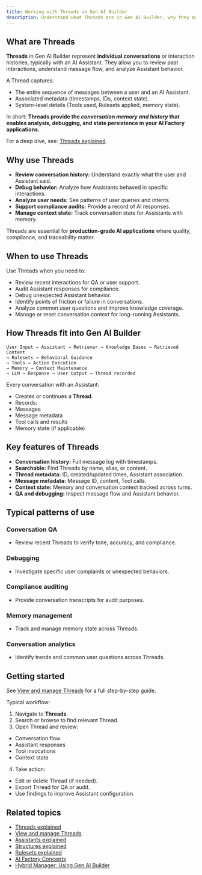 ```yaml
---
title: Working with Threads in Gen AI Builder
description: Understand what Threads are in Gen AI Builder, why they matter, and how they provide conversation history, state persistence, and quality insights.
---
```


## What are Threads

**Threads** in Gen AI Builder represent **individual conversations** or interaction histories, typically with an AI Assistant.
They allow you to review past interactions, understand message flow, and analyze Assistant behavior.

A Thread captures:

- The entire sequence of messages between a user and an AI Assistant.
- Associated metadata (timestamps, IDs, context state).
- System-level details (Tools used, Rulesets applied, memory state).

In short:
**Threads provide the *conversation memory and history* that enables analysis, debugging, and state persistence in your AI Factory applications.**

For a deep dive, see: [Threads explained](edb-postgres-ai/ai-factory/learn/explained/threads-explained).

## Why use Threads

- **Review conversation history:** Understand exactly what the user and Assistant said.
- **Debug behavior:** Analyze how Assistants behaved in specific interactions.
- **Analyze user needs:** See patterns of user queries and intents.
- **Support compliance audits:** Provide a record of AI responses.
- **Manage context state:** Track conversation state for Assistants with memory.

Threads are essential for **production-grade AI applications** where quality, compliance, and traceability matter.

## When to use Threads

Use Threads when you need to:

- Review recent interactions for QA or user support.
- Audit Assistant responses for compliance.
- Debug unexpected Assistant behavior.
- Identify points of friction or failure in conversations.
- Analyze common user questions and improve knowledge coverage.
- Manage or reset conversation context for long-running Assistants.

## How Threads fit into Gen AI Builder

```
User Input → Assistant → Retriever → Knowledge Bases → Retrieved Content
→ Rulesets → Behavioral Guidance
→ Tools → Action Execution
→ Memory → Context Maintenance
→ LLM → Response → User Output → Thread recorded
```


Every conversation with an Assistant:

- Creates or continues a **Thread**.
- Records:
- Messages
- Message metadata
- Tool calls and results
- Memory state (if applicable)

## Key features of Threads

- **Conversation history:** Full message log with timestamps.
- **Searchable:** Find Threads by name, alias, or content.
- **Thread metadata:** ID, created/updated times, Assistant association.
- **Message metadata:** Message ID, content, Tool calls.
- **Context state:** Memory and conversation context tracked across turns.
- **QA and debugging:** Inspect message flow and Assistant behavior.

## Typical patterns of use

### Conversation QA

- Review recent Threads to verify tone, accuracy, and compliance.

### Debugging

- Investigate specific user complaints or unexpected behaviors.

### Compliance auditing

- Provide conversation transcripts for audit purposes.

### Memory management

- Track and manage memory state across Threads.

### Conversation analytics

- Identify trends and common user questions across Threads.

## Getting started

See [View and manage Threads](edb-postgres-ai/ai-factory/learn/how-to/gen-ai/view-threads) for a full step-by-step guide.

Typical workflow:

1. Navigate to **Threads**.
2. Search or browse to find relevant Thread.
3. Open Thread and review:
- Conversation flow
- Assistant responses
- Tool invocations
- Context state
4. Take action:
- Edit or delete Thread (if needed).
- Export Thread for QA or audit.
- Use findings to improve Assistant configuration.

## Related topics

- [Threads explained](edb-postgres-ai/ai-factory/learn/explained/threads-explained)
- [View and manage Threads](edb-postgres-ai/ai-factory/learn/how-to/gen-ai/view-threads)
- [Assistants explained](edb-postgres-ai/ai-factory/learn/explained/assistants-explained)
- [Structures explained](edb-postgres-ai/ai-factory/learn/explained/structures-explained)
- [Rulesets explained](edb-postgres-ai/ai-factory/learn/explained/rulesets-explained)
- [AI Factory Concepts](edb-postgres-ai/ai-factory/learn/explained/ai-factory-concepts)
- [Hybrid Manager: Using Gen AI Builder](edb-postgres-ai/hybrid-manager/ai-factory/gen-ai/builder)

